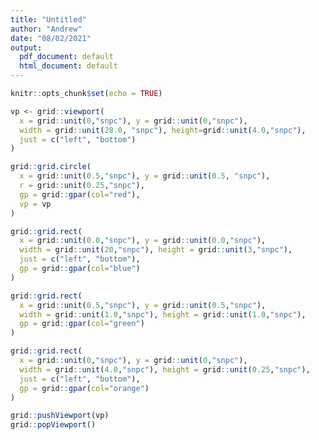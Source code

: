 ```yaml
---
title: "Untitled"
author: "Andrew"
date: "08/02/2021"
output:
  pdf_document: default
  html_document: default
---
```


```r
knitr::opts_chunk$set(echo = TRUE)
```


```r

vp <- grid::viewport(
  x = grid::unit(0,"snpc"), y = grid::unit(0,"snpc"),
  width = grid::unit(28.0, "snpc"), height=grid::unit(4.0,"snpc"),
  just = c("left", "bottom")
)

grid::grid.circle(
  x = grid::unit(0.5,"snpc"), y = grid::unit(0.5, "snpc"),
  r = grid::unit(0.25,"snpc"),
  gp = grid::gpar(col="red"),
  vp = vp
)

grid::grid.rect(
  x = grid::unit(0.0,"snpc"), y = grid::unit(0.0,"snpc"),
  width = grid::unit(20,"snpc"), height = grid::unit(3,"snpc"),
  just = c("left", "bottom"),
  gp = grid::gpar(col="blue")
)

grid::grid.rect(
  x = grid::unit(0.5,"snpc"), y = grid::unit(0.5,"snpc"),
  width = grid::unit(1.0,"snpc"), height = grid::unit(1.0,"snpc"),
  gp = grid::gpar(col="green")
)

grid::grid.rect(
  x = grid::unit(0,"snpc"), y = grid::unit(0,"snpc"),
  width = grid::unit(4.0,"snpc"), height = grid::unit(0.25,"snpc"),
  just = c("left", "bottom"),
  gp = grid::gpar(col="orange")
)

grid::pushViewport(vp)
grid::popViewport()
```